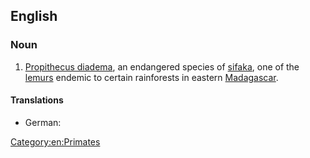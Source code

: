 {{wikipedia}}
==English==
===Noun===
{{en-noun|sg=diademed sifaka}}
# [[Propithecus diadema]], an endangered species of [[sifaka]], one of the [[lemur]]s endemic to certain rainforests in eastern [[Madagascar]].
====Translations====
* German: {{t-|de|Diademsifaka|m}}
[[Category:en:Primates]]